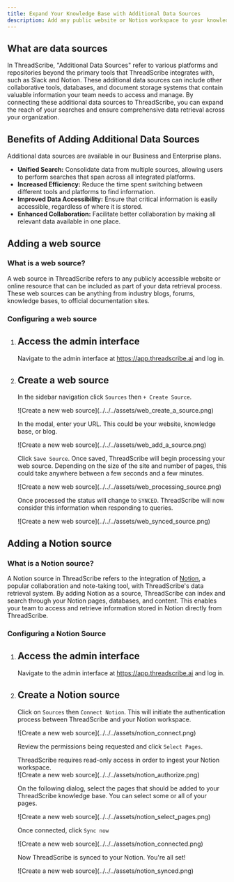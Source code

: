 ```yaml
---
title: Expand Your Knowledge Base with Additional Data Sources
description: Add any public website or Notion workspace to your knowledge base instantly.
---
```




## What are data sources

In ThreadScribe, "Additional Data Sources" refer to various platforms and 
repositories beyond the primary tools that ThreadScribe integrates with, 
such as Slack and Notion. These additional data sources can include other 
collaborative tools, databases, and document storage systems that contain 
valuable information your team needs to access and manage. By connecting 
these additional data sources to ThreadScribe, you can expand the reach 
of your searches and ensure comprehensive data retrieval across your organization.

## Benefits of Adding Additional Data Sources

<Aside>Additional data sources are available in our Business and Enterprise plans.</Aside>

* **Unified Search:** Consolidate data from multiple sources, allowing users to
perform searches that span across all integrated platforms.
* **Increased Efficiency:** Reduce the time spent switching between different 
tools and platforms to find information.
* **Improved Data Accessibility:** Ensure that critical information is easily accessible, regardless of where it is stored.
* **Enhanced Collaboration:** Facilitate better collaboration by making all relevant data available in one place.

## Adding a web source

### What is a web source?

A web source in ThreadScribe refers to any publicly accessible website or 
online resource that can be included as part of your data retrieval process. 
These web sources can be anything from industry blogs, forums, knowledge bases, 
to official documentation sites. 

### Configuring a web source

<Steps>

1. ## Access the admin interface

    Navigate to the admin interface at https://app.threadscribe.ai and log in.

2. ## Create a web source

    In the sidebar navigation click `Sources` then `+ Create Source`.

    <div class="shadow">
      ![Create a new web source](../../../assets/web_create_a_source.png)
    </div>

    In the modal, enter your URL. This could be your website, knowledge base, or blog.

    <div class="shadow">
      ![Create a new web source](../../../assets/web_add_a_source.png)
    </div>

    Click `Save Source`. Once saved, ThreadScribe will begin processing your web source. 
    Depending on the size of the site and number of pages, this could take anywhere between a few seconds and a few minutes.


    <div class="shadow">
      ![Create a new web source](../../../assets/web_processing_source.png)
    </div>

    Once processed the status will change to `SYNCED`. ThreadScribe will now consider this information when responding to queries.

    <div class="shadow">
      ![Create a new web source](../../../assets/web_synced_source.png)
    </div>

</Steps>

## Adding a Notion source

### What is a Notion source?

A Notion source in ThreadScribe refers to the integration of [Notion](https://www.notion.com), 
a popular collaboration and note-taking tool, with ThreadScribe's data 
retrieval system. By adding Notion as a source, ThreadScribe can index and search 
through your Notion pages, databases, and content. This enables your team to access 
and retrieve information stored in Notion directly from ThreadScribe.

### Configuring a Notion Source

<Steps>

1. ## Access the admin interface

    Navigate to the admin interface at https://app.threadscribe.ai and log in.

2. ## Create a Notion source

    Click on `Sources` then `Connect Notion`. This will initiate the authentication
    process between ThreadScribe and your Notion workspace.

    <div class="shadow">
      ![Create a new web source](../../../assets/notion_connect.png)
    </div>

    Review the permissions being requested and click `Select Pages`.

    <Aside>ThreadScribe requires read-only access in order to ingest your Notion workspace.</Aside>

    <div class="shadow">
      ![Create a new web source](../../../assets/notion_authorize.png)
    </div>

    On the following dialog, select the pages that should be added to your ThreadScribe knowledge base.
    You can select some or all of your pages.

    <div class="shadow">
      ![Create a new web source](../../../assets/notion_select_pages.png)
    </div>

    Once connected, click `Sync now`

    <div class="shadow">
      ![Create a new web source](../../../assets/notion_connected.png)
    </div>

    Now ThreadScribe is synced to your Notion. You're all set!

    <div class="shadow">
      ![Create a new web source](../../../assets/notion_synced.png)
    </div>

</Steps>